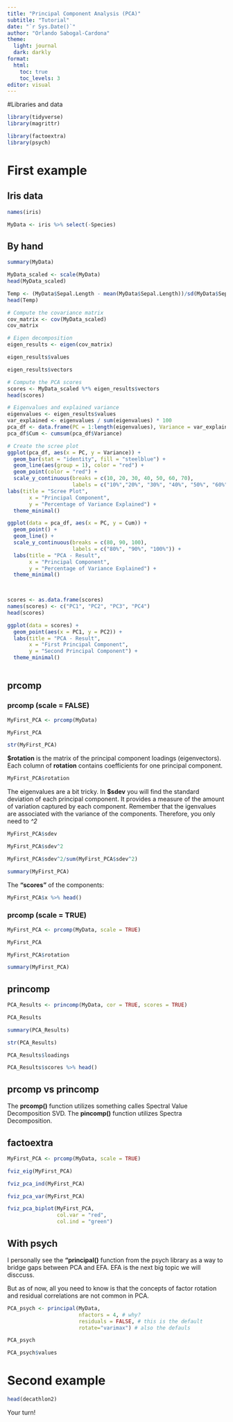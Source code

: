 ```yaml
---
title: "Principal Component Analysis (PCA)"
subtitle: "Tutorial"
date: "`r Sys.Date()`"
author: "Orlando Sabogal-Cardona"
theme:
  light: journal
  dark: darkly
format:
  html:
    toc: true
    toc_levels: 3
editor: visual
---
```


#Libraries and data

```r
library(tidyverse)
library(magrittr)

library(factoextra)
library(psych)
```

# First example

## Iris data

```r
names(iris)
```

```r
MyData <- iris %>% select(-Species)
```

## By hand

```r
summary(MyData)
```

```r
MyData_scaled <- scale(MyData)
head(MyData_scaled)
```

```r
Temp <- (MyData$Sepal.Length - mean(MyData$Sepal.Length))/sd(MyData$Sepal.Length)
head(Temp)
```

```r
# Compute the covariance matrix
cov_matrix <- cov(MyData_scaled)
cov_matrix
```

```r
# Eigen decomposition
eigen_results <- eigen(cov_matrix)
```

```r
eigen_results$values
```

```r
eigen_results$vectors
```

```r
# Compute the PCA scores
scores <- MyData_scaled %*% eigen_results$vectors
head(scores)
```

```r
# Eigenvalues and explained variance
eigenvalues <- eigen_results$values
var_explained <- eigenvalues / sum(eigenvalues) * 100  
pca_df <- data.frame(PC = 1:length(eigenvalues), Variance = var_explained)
pca_df$Cum <- cumsum(pca_df$Variance)
```

```r
# Create the scree plot
ggplot(pca_df, aes(x = PC, y = Variance)) +
  geom_bar(stat = "identity", fill = "steelblue") +
  geom_line(aes(group = 1), color = "red") +
  geom_point(color = "red") + 
  scale_y_continuous(breaks = c(10, 20, 30, 40, 50, 60, 70),
                     labels = c("10%","20%", "30%", "40%", "50%", "60%", "70%")) +
labs(title = "Scree Plot", 
       x = "Principal Component", 
       y = "Percentage of Variance Explained") +
  theme_minimal() 

```

```r
ggplot(data = pca_df, aes(x = PC, y = Cum)) +
  geom_point() +
  geom_line() +
  scale_y_continuous(breaks = c(80, 90, 100),
                     labels = c("80%", "90%", "100%")) +
  labs(title = "PCA - Result", 
       x = "Principal Component", 
       y = "Percentage of Variance Explained") +
  theme_minimal() 

  
```

```r
scores <- as.data.frame(scores)
names(scores) <- c("PC1", "PC2", "PC3", "PC4")
head(scores)
```

```r
ggplot(data = scores) +
  geom_point(aes(x = PC1, y = PC2)) +
  labs(title = "PCA - Result", 
       x = "First Principal Component", 
       y = "Second Principal Component") +
  theme_minimal()
  
```

## prcomp

### prcomp (scale = FALSE)

```r
MyFirst_PCA <- prcomp(MyData)
```

```r
MyFirst_PCA
```

```r
str(MyFirst_PCA)
```

**\$rotation** is the matrix of the principal component loadings (eigenvectors). Each column of **rotation** contains coefficients for one principal component.

```r
MyFirst_PCA$rotation
```

The eigenvalues are a bit tricky. In **\$sdev** you will find the standard deviation of each principal component. It provides a measure of the amount of variation captured by each component. Remember that the igenvalues are associated with the variance of the components. Therefore, you only need to *\^2*

```r
MyFirst_PCA$sdev
```

```r
MyFirst_PCA$sdev^2
```

```r
MyFirst_PCA$sdev^2/sum(MyFirst_PCA$sdev^2)
```

```r
summary(MyFirst_PCA)
```

The **"scores"** of the components:

```r
MyFirst_PCA$x %>% head()
```

### prcomp (scale = TRUE)

```r
MyFirst_PCA <- prcomp(MyData, scale = TRUE)
```

```r
MyFirst_PCA
```

```r
MyFirst_PCA$rotation
```

```r
summary(MyFirst_PCA)
```

## princomp

```r
PCA_Results <- princomp(MyData, cor = TRUE, scores = TRUE)
```

```r
PCA_Results
```

```r
summary(PCA_Results)
```

```r
str(PCA_Results)
```

```r
PCA_Results$loadings
```

```r
PCA_Results$scores %>% head()
```

## prcomp vs princomp

The **prcomp()** function utilizes something calles Spectral Value Decomposition SVD. The **pincomp()** function utilizes Spectra Decomposition.

## factoextra

```r
MyFirst_PCA <- prcomp(MyData, scale = TRUE)
```

```r
fviz_eig(MyFirst_PCA)
```

```r
fviz_pca_ind(MyFirst_PCA)
```

```r
fviz_pca_var(MyFirst_PCA)
```

```r
fviz_pca_biplot(MyFirst_PCA,
                col.var = "red", 
                col.ind = "green")
```

## With psych

I personally see the **"principal()** function from the psych library as a way to bridge gaps between PCA and EFA. EFA is the next big topic we will disccuss.

But as of now, all you need to know is that the concepts of factor rotation and residual correlations are not common in PCA.

```r
PCA_psych <- principal(MyData, 
                       nfactors = 4, # why?
                       residuals = FALSE, # this is the default
                       rotate="varimax") # also the defauls
```

```r
PCA_psych
```

```r
PCA_psych$values
```

# Second example

```r
head(decathlon2)
```

Your turn!
